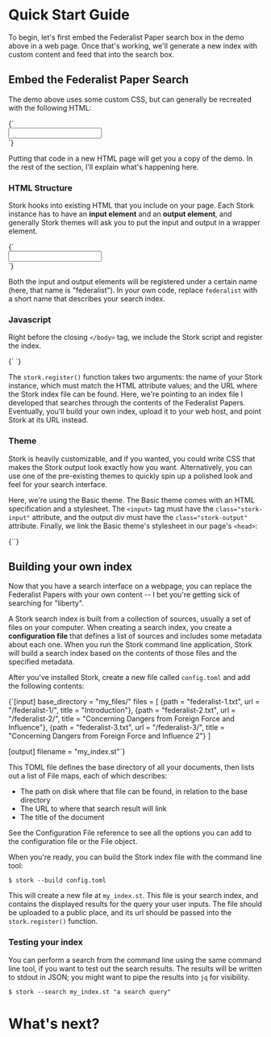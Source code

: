 
# Quick Start Guide

To begin, let's first embed the Federalist Paper search box in the demo above in a web page. Once that's working, we'll generate a new index with custom content and feed that into the search box.

## Embed the Federalist Paper Search

The demo above uses some custom CSS, but can generally be recreated with the following HTML:

<div className="popout">
  <Codeblock filename="index.html" lang="html">
    {`<!DOCTYPE html>
<html lang="en">
  <head>
    <meta charset="utf-8" />
    <title>Federalist Search</title>
    <link rel="stylesheet" href="https://files.stork-search.net/basic.css" />
  </head>
  <body>
    <div class="stork-wrapper">
      <input data-stork="federalist" class="stork-input" />
      <div data-stork="federalist-output" class="stork-output"></div>
    </div>
    <script src="https://files.stork-search.net/stork.js"></script>
    <script>
      stork.register(
        'federalist',
        'https://files.stork-search.net/federalist.st'
      )
    </script>
  </body>
</html>`}
  </Codeblock>
</div>

Putting that code in a new HTML page will get you a copy of the demo. In the rest of the section, I'll explain what's happening here.

### HTML Structure

Stork hooks into existing HTML that you include on your page. Each Stork instance has to have an **input element** and an **output element**, and generally Stork themes will ask you to put the input and output in a wrapper element.

<Codeblock lang="html">
  {`<div class="stork-wrapper">
    <input data-stork="federalist" />
    <div data-stork="federalist-output"></div>
</div>`}
</Codeblock>

Both the input and output elements will be registered under a certain name (here, that name is "federalist"). In your own code, replace `federalist` with a short name that describes your search index.

### Javascript

Right before the closing `</body>` tag, we include the Stork script and register the index.

<Codeblock lang="html">
  {`<script src="https://files.stork-search.net/stork.js"></script>
<script>
    stork.register(
        'federalist', 
        'https://files.stork-search.net/federalist.st'
    )
</script>`}
</Codeblock>

The `stork.register()` function takes two arguments: the name of your Stork instance, which must match the HTML attribute values; and the URL where the Stork index file can be found. Here, we're pointing to an index file I developed that searches through the contents of the Federalist Papers. Eventually, you'll build your own index, upload it to your web host, and point Stork at its URL instead.

### Theme

Stork is heavily customizable, and if you wanted, you could write CSS that makes the Stork output look exactly how you want. Alternatively, you can use one of the pre-existing themes to quickly spin up a polished look and feel for your search interface.

Here, we're using the Basic theme. The Basic theme comes with an HTML specification and a stylesheet. The `<input>` tag must have the `class="stork-input"` attribute, and the output div must have the `class="stork-output"` attribute. Finally, we link the Basic theme's stylesheet in our page's `<head>`:

<Codeblock lang="html">
  {`<link rel="stylesheet" href="https://files.stork-search.net/basic.css" />`}
</Codeblock>

## Building your own index

Now that you have a search interface on a webpage, you can replace the Federalist Papers with your own content -- I bet you're getting sick of searching for "liberty".

A Stork search index is built from a collection of sources, usually a set of files on your computer. When creating a search index, you create a **configuration file** that defines a list of sources and includes some metadata about each one. When you run the Stork command line application, Stork will build a search index based on the contents of those files and the specified metadata.

After you've <Link to="/docs">installed Stork</Link>, create a new file called `config.toml` and add the following contents:

<div className="popout">
  <Codeblock filename="config.toml">
    {`[input]
base_directory = "my_files/"
files = [
    {path = "federalist-1.txt", url = "/federalist-1/", title = "Introduction"},
    {path = "federalist-2.txt", url = "/federalist-2/", title = "Concerning Dangers from Foreign Force and Influence"},
    {path = "federalist-3.txt", url = "/federalist-3/", title = "Concerning Dangers from Foreign Force and Influence 2"}
]
 
[output]
filename = "my_index.st"`}
  </Codeblock>
</div>

This TOML file defines the base directory of all your documents, then lists out a list of File maps, each of which describes:

- The path on disk where that file can be found, in relation to the base directory
- The URL to where that search result will link
- The title of the document

See the <Link to="/docs/config-ref">Configuration File reference</Link> to see all the options you can add to the configuration file or the File object.

When you're ready, you can build the Stork index file with the command line tool:

```
$ stork --build config.toml
```

This will create a new file at `my_index.st`. This file is your search index, and contains the displayed results for the query your user inputs. The file should be uploaded to a public place, and its url should be passed into the `stork.register()` function.

### Testing your index

You can perform a search from the command line using the same command line tool, if you want to test out the search results. The results will be written to stdout in JSON; you might want to pipe the results into `jq` for visibility.

```
$ stork --search my_index.st "a search query"
```

# What's next?
